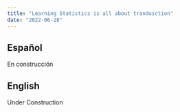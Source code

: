 ```yaml
---
title: "Learning Statistics is all about trandusction"
date: "2022-06-28"
---
```



::: {.panel-tabset}

## Español

En construcción

## English

Under Construction

:::
